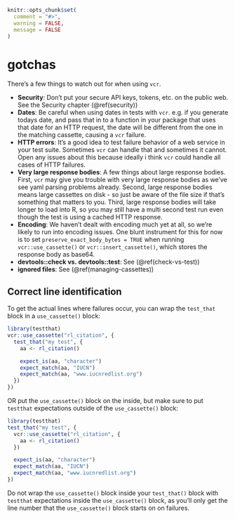 ```r
knitr::opts_chunk$set(
  comment = "#>",
  warning = FALSE,
  message = FALSE
)
```


# gotchas {#gotchas}

There's a few things to watch out for when using `vcr`. 

- **Security**: Don't put your secure API keys, tokens, etc. on the public web. See the Security chapter (\@ref(security))
- **Dates**: Be careful when using dates in tests with `vcr`. e.g. if you generate todays date, and pass that in to a function in your package that uses that date for an HTTP request, the date will be different from the one in the matching cassette, causing a `vcr` failure.
- **HTTP errors**: It's a good idea to test failure behavior of a web service in your test suite. Sometimes `vcr` can handle that and sometimes it cannot. Open any issues about this because ideally i think `vcr` could handle all cases of HTTP failures.
- **Very large response bodies**: A few things about large response bodies. First, `vcr` may give you trouble with very large response bodies as we've see yaml parsing problems already. Second, large response bodies means large cassettes on disk - so just be aware of the file size if that's something that matters to you. Third, large response bodies will take longer to load into R, so you may still have a multi second test run even though the test is using a cached HTTP response. 
- **Encoding**: We haven't dealt with encoding much yet at all, so we're likely to run into encoding issues. One blunt instrument for this for now is to set `preserve_exact_body_bytes = TRUE` when running `vcr::use_cassette()` or `vcr::insert_cassette()`, which stores the response body as base64. 
- **devtools::check vs. devtools::test**: See (\@ref(check-vs-test))
- **ignored files**: See (\@ref(managing-cassettes))

## Correct line identification {#line-identification}

To get the actual lines where failures occur, you can wrap the `test_that` block in a `use_cassette()` block:

```r
library(testthat)
vcr::use_cassette("rl_citation", {
  test_that("my test", {
    aa <- rl_citation()

    expect_is(aa, "character")
    expect_match(aa, "IUCN")
    expect_match(aa, "www.iucnredlist.org")
  })
})
```

OR put the `use_cassette()` block on the inside, but make sure to put `testthat` expectations outside of 
the `use_cassette()` block:

```r
library(testthat)
test_that("my test", {
  vcr::use_cassette("rl_citation", {
    aa <- rl_citation()
  })

  expect_is(aa, "character")
  expect_match(aa, "IUCN")
  expect_match(aa, "www.iucnredlist.org")
})
```

Do not wrap the `use_cassette()` block inside your  `test_that()` block with `testthat` expectations inside the `use_cassette()` block, as you'll only get the line number that the `use_cassette()` block starts on on failures.
